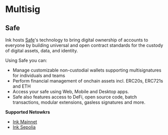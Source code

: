 # Multisig

## Safe
Ink hosts [Safe](https://docs.safe.global/home/what-is-safe)'s technology to bring digital ownership of accounts to everyone by building universal and open contract standards for the custody of digital assets, data, and identity.

Using Safe you can:
- Manage customizable non-custodial wallets supporting multisignatures for individuals and teams
- Perform financial management of onchain assets incl. ERC20s, ERC721s and ETH
- Access your safe using Web, Mobile and Desktop apps. 
- Safe also features access to DeFi, open source code, batch transactions, modular extensions, gasless signatures and more.

**Supported Netowkrs**
- [Ink Mainnet](https://app.safe.global/new-safe/load?chain=ink)
- [Ink Sepolia](https://safe.optimism.io/welcome/accounts?chain=ink-sepolia)


